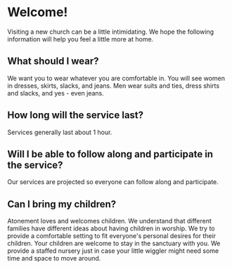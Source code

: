 
# Welcome!

Visiting a new church can be a little intimidating.
We hope the following information will help you feel a little more at home.

## What should I wear?

We want you to wear whatever you are comfortable in.
You will see women in dresses, skirts, slacks, and jeans.
Men wear suits and ties, dress shirts and slacks, and yes - even jeans.

## How long will the service last?

Services generally last about 1 hour.

## Will I be able to follow along and participate in the service?

Our services are projected so everyone can follow along and participate.

## Can I bring my children?

Atonement loves and welcomes children.
We understand that different families have different ideas about having children in worship.
We try to provide a comfortable setting to fit everyone's personal desires for their children.
Your children are welcome to stay in the sanctuary with you.
We provide a staffed nursery just in case your little wiggler might need some time and space to move around.

